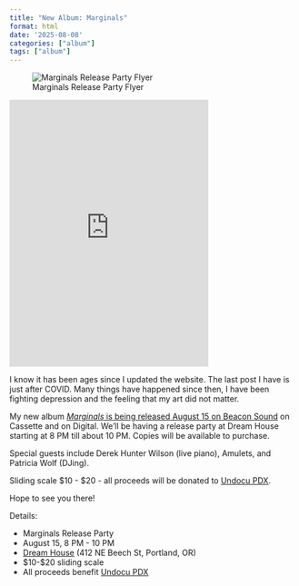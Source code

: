 ```yaml
---
title: "New Album: Marginals"
format: html
date: '2025-08-08'
categories: ["album"]
tags: ["album"]
---
```


![Marginals Release Party Flyer](marginals-release.jpg)

<iframe style="border: 0; width: 350px; height: 470px;" src="https://bandcamp.com/EmbeddedPlayer/album=3133298634/size=large/bgcol=ffffff/linkcol=0687f5/tracklist=false/transparent=true/" seamless><a href="https://beaconsound.bandcamp.com/album/marginals-2">Marginals by The OO-Ray</a></iframe>

I know it has been ages since I updated the website. The last post I have is just after COVID. Many things have happened since then, I have been fighting depression and the feeling that my art did not matter.

My new album [*Marginals* is being released August 15 on Beacon Sound](https://beaconsound.bandcamp.com/album/marginals-2) on Cassette and on Digital. We'll be having a release party at Dream House starting at 8 PM till about 10 PM. Copies will be available to purchase.

Special guests include Derek Hunter Wilson (live piano), Amulets, and Patricia Wolf (DJing). 

Sliding scale $10 - $20 - all proceeds will be donated to [Undocu PDX](https://www.undocupdx.com/). 

Hope to see you there!

Details:

- Marginals Release Party
- August 15, 8 PM - 10 PM
- [Dream House](https://dreamhousepdx.com/) (412 NE Beech St, Portland, OR)
- $10-$20 sliding scale
- All proceeds benefit [Undocu PDX](https://www.undocupdx.com/)